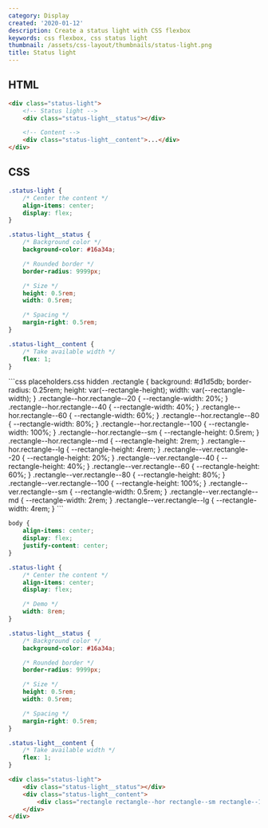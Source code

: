 ```yaml
---
category: Display
created: '2020-01-12'
description: Create a status light with CSS flexbox
keywords: css flexbox, css status light
thumbnail: /assets/css-layout/thumbnails/status-light.png
title: Status light
---
```


## HTML

```html
<div class="status-light">
    <!-- Status light -->
    <div class="status-light__status"></div>

    <!-- Content -->
    <div class="status-light__content">...</div>
</div>
```

## CSS

```css
.status-light {
    /* Center the content */
    align-items: center;
    display: flex;
}

.status-light__status {
    /* Background color */
    background-color: #16a34a;

    /* Rounded border */
    border-radius: 9999px;

    /* Size */
    height: 0.5rem;
    width: 0.5rem;

    /* Spacing */
    margin-right: 0.5rem;
}

.status-light__content {
    /* Take available width */
    flex: 1;
}
```

<Playground>
```css placeholders.css hidden
.rectangle {
    background: #d1d5db;
    border-radius: 0.25rem;
    height: var(--rectangle-height);
    width: var(--rectangle-width);
}
.rectangle--hor.rectangle--20 {
    --rectangle-width: 20%;
}
.rectangle--hor.rectangle--40 {
    --rectangle-width: 40%;
}
.rectangle--hor.rectangle--60 {
    --rectangle-width: 60%;
}
.rectangle--hor.rectangle--80 {
    --rectangle-width: 80%;
}
.rectangle--hor.rectangle--100 {
    --rectangle-width: 100%;
}
.rectangle--hor.rectangle--sm {
    --rectangle-height: 0.5rem;
}
.rectangle--hor.rectangle--md {
    --rectangle-height: 2rem;
}
.rectangle--hor.rectangle--lg {
    --rectangle-height: 4rem;
}
.rectangle--ver.rectangle--20 {
    --rectangle-height: 20%;
}
.rectangle--ver.rectangle--40 {
    --rectangle-height: 40%;
}
.rectangle--ver.rectangle--60 {
    --rectangle-height: 60%;
}
.rectangle--ver.rectangle--80 {
    --rectangle-height: 80%;
}
.rectangle--ver.rectangle--100 {
    --rectangle-height: 100%;
}
.rectangle--ver.rectangle--sm {
    --rectangle-width: 0.5rem;
}
.rectangle--ver.rectangle--md {
    --rectangle-width: 2rem;
}
.rectangle--ver.rectangle--lg {
    --rectangle-width: 4rem;
}
```

```css styles.css hidden
body {
    align-items: center;
    display: flex;
    justify-content: center;
}

.status-light {
    /* Center the content */
    align-items: center;
    display: flex;

    /* Demo */
    width: 8rem;
}

.status-light__status {
    /* Background color */
    background-color: #16a34a;

    /* Rounded border */
    border-radius: 9999px;

    /* Size */
    height: 0.5rem;
    width: 0.5rem;

    /* Spacing */
    margin-right: 0.5rem;
}

.status-light__content {
    /* Take available width */
    flex: 1;
}
```

```html index.html hidden
<div class="status-light">
    <div class="status-light__status"></div>
    <div class="status-light__content">
        <div class="rectangle rectangle--hor rectangle--sm rectangle--100"></div>
    </div>
</div>
```
</Playground>
